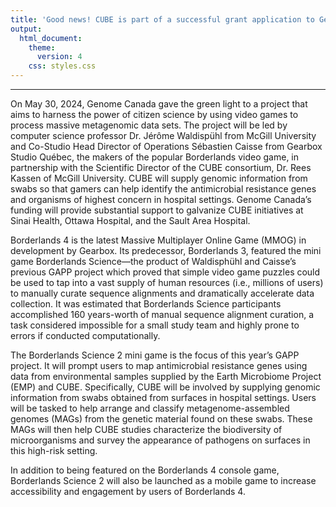 ```yaml
---
title: 'Good news! CUBE is part of a successful grant application to Genome Canada’s Genomics Applications Partnership Program (GAPP).'
output: 
  html_document:
    theme: 
      version: 4
    css: styles.css
---
```


----


On May 30, 2024, Genome Canada gave the green light to a project that aims to harness the power of citizen science by using video games to process massive metagenomic data sets. The project will be led by computer science professor Dr. Jérôme Waldispühl from McGill University and Co-Studio Head Director of Operations Sébastien Caisse from Gearbox Studio Québec, the makers of the popular Borderlands video game, in partnership with the Scientific Director of the CUBE consortium, Dr. Rees Kassen of McGill University. CUBE will supply genomic information from swabs  so that gamers can help identify the antimicrobial resistance genes and organisms of highest concern in hospital settings. Genome Canada's funding will provide substantial support to galvanize CUBE initiatives at Sinai Health, Ottawa Hospital, and the Sault Area Hospital.

Borderlands 4 is the latest Massive Multiplayer Online Game (MMOG) in development by Gearbox. Its predecessor, Borderlands 3, featured the mini game Borderlands Science––the product of Waldisphühl and Caisse’s previous GAPP project which proved that simple video game puzzles could be used to tap into a vast supply of human resources (i.e., millions of users) to manually curate sequence alignments and dramatically accelerate data collection. It was estimated that Borderlands Science participants accomplished 160 years-worth of manual sequence alignment curation, a task considered impossible for a small study team and highly prone to errors if conducted computationally.  

The Borderlands Science 2 mini game is the focus of this year’s GAPP project. It will prompt users to map antimicrobial resistance genes using data from environmental samples supplied by the Earth Microbiome Project (EMP) and CUBE. Specifically, CUBE will be involved by supplying genomic information from swabs obtained from surfaces in hospital settings. Users will be tasked to help arrange and classify metagenome-assembled genomes (MAGs) from the genetic material found on these swabs. These MAGs will then help CUBE studies characterize the biodiversity of microorganisms and survey the appearance of pathogens on surfaces in this high-risk setting.  

In addition to being featured on the Borderlands 4 console game, Borderlands Science 2 will also be launched as a mobile game to increase accessibility and engagement by users of Borderlands 4.   
 
